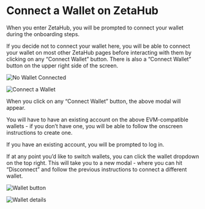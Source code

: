 # Connect a Wallet on ZetaHub

When you enter ZetaHub, you will be prompted to connect your wallet during the
onboarding steps.

If you decide not to connect your wallet here, you will be able to connect your
wallet on most other ZetaHub pages before interacting with them by clicking on
any “Connect Wallet” button. There is also a “Connect Wallet” button on the
upper right side of the screen.

![No Wallet Connected](/img/docs/zetahub/connect-wallet-1.png)

![Connect a Wallet](/img/docs/zetahub/connect-wallet-2.png)

When you click on any “Connect Wallet” button, the above modal will appear.

You will have to have an existing account on the above EVM-compatible wallets -
if you don’t have one, you will be able to follow the onscreen instructions to
create one.

If you have an existing account, you will be prompted to log in.

If at any point you’d like to switch wallets, you can click the wallet dropdown
on the top right. This will take you to a new modal - where you can hit
“Disconnect” and follow the previous instructions to connect a different wallet.

![Wallet button](/img/docs/zetahub/connect-wallet-3.png)

![Wallet details](/img/docs/zetahub/connect-wallet-4.png)
